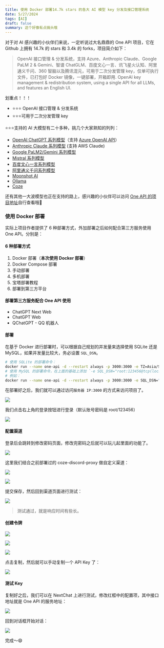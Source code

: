 ```yaml
---
title: 使用 Docker 部署14.7k stars 的各大 AI 模型 key 分发及接口管理系统
date: 5/27/2024
tags: [AI]
draft: false
summary: 这个好像有点搞头哦
---
```


对于对 AI 感兴趣的小伙伴们来说，一定听说过大名鼎鼎的 One API 项目，它在 Github 上拥有 14.7k 的 stars 和 3.4k 的 forks，项目简介如下：

> OpenAI 接口管理 & 分发系统，支持 Azure、Anthropic Claude、Google PaLM 2 & Gemini、智谱 ChatGLM、百度文心一言、讯飞星火认知、阿里通义千问、360 智脑以及腾讯混元，可用于二次分发管理 key，仅单可执行文件，已打包好 Docker 镜像，一键部署，开箱即用. OpenAI key management & redistribution system, using a single API for all LLMs, and features an English UI.

划重点！！！

*   ⭐️⭐️⭐️ OpenAI 接口管理 & 分发系统
*   ⭐️⭐️⭐️可用于二次分发管理 key

⭐️⭐️⭐️支持的 AI 大模型有二十多种，挑几个大家熟知的列列：

*   [OpenAI ChatGPT 系列模型](https://platform.openai.com/docs/guides/gpt/chat-completions-api)（支持 [Azure OpenAI API](https://learn.microsoft.com/en-us/azure/ai-services/openai/reference)）
*   [Anthropic Claude 系列模型](https://anthropic.com/) (支持 AWS Claude)
*   [Google PaLM2/Gemini 系列模型](https://developers.generativeai.google/)
*   [Mistral 系列模型](https://mistral.ai/)
*   [百度文心一言系列模型](https://cloud.baidu.com/doc/WENXINWORKSHOP/index.html)
*   [阿里通义千问系列模型](https://help.aliyun.com/document_detail/2400395.html)
*   [Moonshot AI](https://platform.moonshot.cn/)
*   [Ollama](https://github.com/ollama/ollama)
*   [Coze](https://www.coze.com/)

还有其他一大波模型也正在支持的路上，感兴趣的小伙伴可以访问 [One API 的项目地址](https://github.com/songquanpeng/one-api?tab=readme-ov-file#%E4%BD%BF%E7%94%A8%E6%96%B9%E6%B3%95)自行查看哦👀

### 使用 Docker 部署

实际上项目作者提供了 6 种部署方式，外加部署之后如何配合第三方服务使用 One API。分别是：

#### 6 种部署方式

1.  Docker 部署（**本次使用 Docker 部署**）
2.  Docker Compose 部署
3.  手动部署
4.  多机部署
5.  宝塔部署教程
6.  部署到第三方平台

#### 部署第三方服务配合 One API 使用

*   ChatGPT Next Web
*   ChatGPT Web
*   QChatGPT - QQ 机器人

#### 部署

在基于 Docker 进行部署时，可以根据自己规划的并发量来选择使用 SQLite 还是 MySQL，如果并发量比较大，务必设置 `SQL_DSN`。

```bash
# 使用 SQLite 的部署命令：
docker run --name one-api -d --restart always -p 3000:3000 -e TZ=Asia/Shanghai -v /home/ubuntu/data/one-api:/data justsong/one-api
# 使用 MySQL 的部署命令，在上面的基础上添加 `-e SQL_DSN="root:123456@tcp(localhost:3306)/oneapi"`，请自行修改数据库连接参数，不清楚如何修改请参见下面环境变量一节。
# 例如：
docker run --name one-api -d --restart always -p 3000:3000 -e SQL_DSN="root:123456@tcp(localhost:3306)/oneapi" -e TZ=Asia/Shanghai -v /home/ubuntu/data/one-api:/data justsong/one-api
```

在部署好之后，我们就可以通过访问`服务器 IP:3000` 的方式来访问项目了。

![](https://note.ihsxu.com/api/imgs/1716654701851.webp)

我们点击右上角的登录按钮进行登录（默认账号密码是 root/123456）

![](https://note.ihsxu.com/api/imgs/1716655015985.webp)

#### 配置渠道

登录后会跳转到修改密码页面，修改完密码之后就可以玩儿起里面的功能了。

![](https://note.ihsxu.com/api/imgs/1716655213502.webp)

这里我们结合之前部署过的 coze-discord-proxy 做自定义渠道：

![](https://note.ihsxu.com/api/imgs/1716766334499.webp)

![](https://note.ihsxu.com/api/imgs/1716766599531.webp)

提交保存，然后回到渠道页面进行测试：

![](https://note.ihsxu.com/api/imgs/1716768036016.webp)

> 测试通过，就是响应时间有些长。

#### 创建令牌

![](https://note.ihsxu.com/api/imgs/1716819401189.webp)

![](https://note.ihsxu.com/api/imgs/1716819520045.webp)

![](https://note.ihsxu.com/api/imgs/1716819591097.webp)

点击复制，然后就可以手动复制一个 API Key 了：

![](https://note.ihsxu.com/api/imgs/1716819668275.webp)

#### 测试 Key

复制好之后，我们可以在 NextChat 上进行测试，修改红框中的配置项，其中接口地址就是 One API 的服务地址：

![](https://note.ihsxu.com/api/imgs/1716820253034.webp)

回到对话框开始对话：

![](https://note.ihsxu.com/api/imgs/1716820327657.webp)

完成～😄


